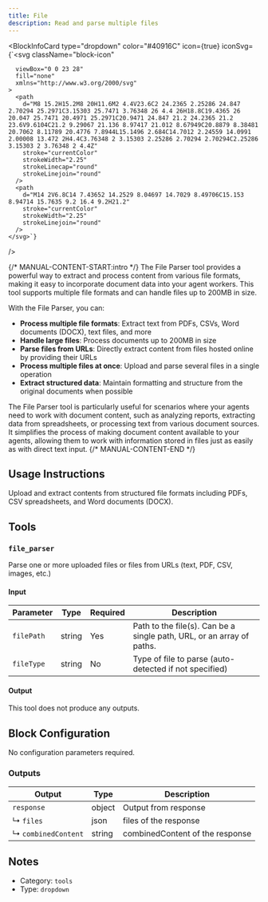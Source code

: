 ```yaml
---
title: File
description: Read and parse multiple files
---
```



<BlockInfoCard
  type="dropdown"
  color="#40916C"
  icon={true}
  iconSvg={`<svg className="block-icon"
      
      
      
      viewBox="0 0 23 28"
      fill="none"
      xmlns="http://www.w3.org/2000/svg"
    >
      <path
        d="M8 15.2H15.2M8 20H11.6M2 4.4V23.6C2 24.2365 2.25286 24.847 2.70294 25.2971C3.15303 25.7471 3.76348 26 4.4 26H18.8C19.4365 26 20.047 25.7471 20.4971 25.2971C20.9471 24.847 21.2 24.2365 21.2 23.6V9.6104C21.2 9.29067 21.136 8.97417 21.012 8.67949C20.8879 8.38481 20.7062 8.11789 20.4776 7.8944L15.1496 2.684C14.7012 2.24559 14.0991 2.00008 13.472 2H4.4C3.76348 2 3.15303 2.25286 2.70294 2.70294C2.25286 3.15303 2 3.76348 2 4.4Z"
        stroke="currentColor"
        strokeWidth="2.25"
        strokeLinecap="round"
        strokeLinejoin="round"
      />
      <path
        d="M14 2V6.8C14 7.43652 14.2529 8.04697 14.7029 8.49706C15.153 8.94714 15.7635 9.2 16.4 9.2H21.2"
        stroke="currentColor"
        strokeWidth="2.25"
        strokeLinejoin="round"
      />
    </svg>`}
/>

{/* MANUAL-CONTENT-START:intro */}
The File Parser tool provides a powerful way to extract and process content from various file formats, making it easy to incorporate document data into your agent workers. This tool supports multiple file formats and can handle files up to 200MB in size.

With the File Parser, you can:

- **Process multiple file formats**: Extract text from PDFs, CSVs, Word documents (DOCX), text files, and more
- **Handle large files**: Process documents up to 200MB in size
- **Parse files from URLs**: Directly extract content from files hosted online by providing their URLs
- **Process multiple files at once**: Upload and parse several files in a single operation
- **Extract structured data**: Maintain formatting and structure from the original documents when possible

The File Parser tool is particularly useful for scenarios where your agents need to work with document content, such as analyzing reports, extracting data from spreadsheets, or processing text from various document sources. It simplifies the process of making document content available to your agents, allowing them to work with information stored in files just as easily as with direct text input.
{/* MANUAL-CONTENT-END */}

## Usage Instructions

Upload and extract contents from structured file formats including PDFs, CSV spreadsheets, and Word documents (DOCX).

## Tools

### `file_parser`

Parse one or more uploaded files or files from URLs (text, PDF, CSV, images, etc.)

#### Input

| Parameter  | Type   | Required | Description                                                             |
| ---------- | ------ | -------- | ----------------------------------------------------------------------- |
| `filePath` | string | Yes      | Path to the file\(s\). Can be a single path, URL, or an array of paths. |
| `fileType` | string | No       | Type of file to parse \(auto-detected if not specified\)                |

#### Output

This tool does not produce any outputs.

## Block Configuration

No configuration parameters required.

### Outputs

| Output              | Type   | Description                     |
| ------------------- | ------ | ------------------------------- |
| `response`          | object | Output from response            |
| ↳ `files`           | json   | files of the response           |
| ↳ `combinedContent` | string | combinedContent of the response |

## Notes

- Category: `tools`
- Type: `dropdown`
